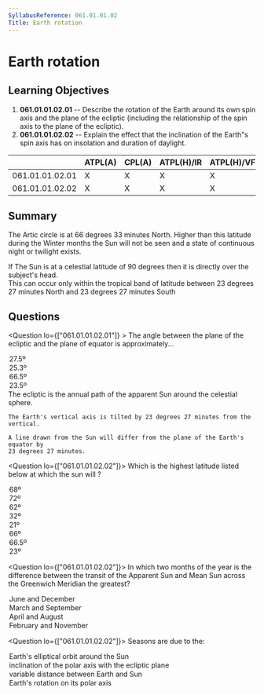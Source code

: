 ```yaml
---
SyllabusReference: 061.01.01.02
Title: Earth rotation
---
```


# Earth rotation

## Learning Objectives

1. **061.01.01.02.01** -- Describe the rotation of the Earth around its own spin
   axis and the plane of the ecliptic (including the relationship of the spin
   axis to the plane of the ecliptic).
2. **061.01.01.02.02** -- Explain the effect that the inclination of the Earth"s
   spin axis has on insolation and duration of daylight.

|                 | ATPL(A) | CPL(A) | ATPL(H)/IR | ATPL(H)/VFR | CPL(H) | IR  | CBIR(A) |
| --------------- | ------- | ------ | ---------- | ----------- | ------ | --- | ------- |
| 061.01.01.02.01 | X       | X      | X          | X           | X      |     |         |
| 061.01.01.02.02 | X       | X      | X          | X           | X      |     |         |

## Summary

The Artic circle is at 66 degrees 33 minutes North. Higher than this latitude
during the Winter months the Sun will not be seen and a state of continuous
night or twilight exists.

If The Sun is at a celestial latitude of 90 degrees then it is directly over the
subject's head.  
This can occur only within the tropical band of latitude between 23 degrees 27
minutes North and 23 degrees 27 minutes South

## Questions

<Question  lo={["061.01.01.02.01"]}  >
  <Text  variant="oneCorrect">
    The angle between the plane of the ecliptic and the plane of equator is approximately...
  </Text>
  <Option>27.5º</Option>
  <Option>25.3º</Option>
  <Option>66.5º</Option>
  <Option alwaysCorrect>23.5º</Option>      
  <Explanation>
    The ecliptic is the annual path of the apparent Sun around the celestial sphere.

    The Earth's vertical axis is tilted by 23 degrees 27 minutes from the vertical.

    A line drawn from the Sun will differ from the plane of the Earth's equator by
    23 degrees 27 minutes.

  </Explanation>
</Question>

<Question lo={["061.01.01.02.02"]}>
  <Text variant="oneCorrect">
    Which is the highest latitude listed below at which the sun will <Subject />
    ?
  </Text>
  <Option>68º</Option>
  <Option>72º</Option>
  <Option>62º</Option>
  <Option>32º</Option>
  <Option>21º</Option>
  <Option
    why="The Artic / Polar circle is at 66 degrees 33 minutes North / South."
    definition="rise above the horizon and set every day"
  >
    66º
  </Option>
  <Option
    why="The Artic / Polar circle is at 66 degrees 33 minutes North / South."
    definition="rise above the horizon and set every day"
  >
    66.5º
  </Option>
  <Option
    why="The tropic of Cancer / Capricorn is at 23 degrees 25 minutes North / South"
    subject={[
      [
        "reach an altitude of 90º above the horizon at some time during the year",
      ],
    ]}
  >
    23º
  </Option>
</Question>

<Question lo={["061.01.01.02.02"]}>
  <Text variant="oneCorrect">
    In which two months of the year is the difference between the transit of the
    Apparent Sun and Mean Sun across the Greenwich Meridian the greatest?
  </Text>
  <Option>June and December</Option>
  <Option>March and September</Option>
  <Option>April and August</Option>
  <Option alwaysCorrect>February and November</Option>
</Question>

<Question lo={["061.01.01.02.02"]}>
  <Text variant="oneCorrect">Seasons are due to the:</Text>
  <Option>Earth's elliptical orbit around the Sun</Option>
  <Option alwaysCorrect>
    inclination of the polar axis with the ecliptic plane
  </Option>
  <Option>variable distance between Earth and Sun</Option>
  <Option>Earth's rotation on its polar axis</Option>
</Question>
